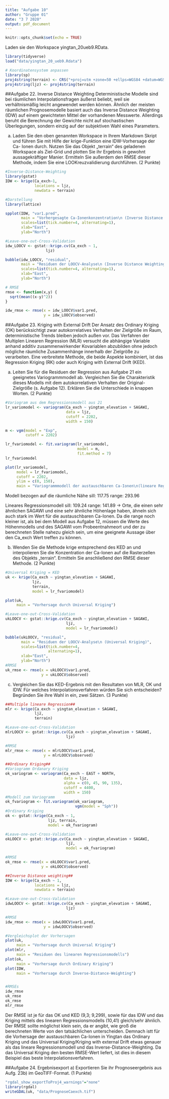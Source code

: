 ---
title: "Aufgabe 10"
author: "Gruppe 01"
date: "3 7 2020"
output: pdf_document
---

```{r setup, include=FALSE}
knitr::opts_chunk$set(echo = TRUE)
```

Laden sie den Workspace yingtan_20ueb9.RData.
```{r}
library(tidyverse)
load("data/yingtan_20_ueb9.Rdata")

# Koordinatensystem anpassen
library(sp)
proj4string(terrain) <- CRS("+proj=utm +zone=50 +ellps=WGS84 +datum=WGS84")
proj4string(ljz) <- proj4string(terrain)
```

##Aufgabe 22. Inverse Distance Weighting
Deterministische Modelle sind bei räumlichen Interpolationsfragen äußerst beliebt, weil sie verhältnismäßig leicht angewendet werden können. Ähnlich der meisten räumlichen Prognosemodelle basiert auch das Inverse Distance Weighting (IDW) auf einem gewichteten Mittel der vorhandenen Messwerte.
Allerdings beruht die Berechnung der Gewichte nicht auf stochastischen Überlegungen, sondern einzig auf der subjektiven Wahl eines Parameters.

a) Laden Sie den oben genannten Workspace in Ihrem Markdown Skript und führen Sie mit Hilfe der krige-Funktion eine IDW-Vorhersage der Ca- Ionen durch. Nutzen Sie das Objekt „terrain“ des geladenen Workspace als Ziel-Grid und plotten Sie ihr Ergebnis in gewohnt aussagekräftiger Manier.
Ermitteln Sie außerdem den RMSE dieser Methode, indem Sie eine LOOKreuzvalidierung durchführen. (2 Punkte)
```{r}
#Inverse-Distance-Weighting
library(gstat)
IDW <- krige(Ca_exch~1, 
             locations = ljz,
             newdata = terrain) 

#Darstellung
library(lattice)

spplot(IDW, "var1.pred",
       main = "Vorhergesagte Ca-Ionenkonzentration\n (Inverse Distance Weighting)",
       scales=list(tick.number=4, alternating=1),
       xlab="East",
       ylab="North")

#Leave-one-out-Cross-Validation
idw_LOOCV <- gstat::krige.cv(Ca_exch ~ 1,
                  ljz)

bubble(idw_LOOCV, "residual",
       main = "Residuen der LOOCV-Analyse\n (Inverse Distance Weighting)",
       scales=list(tick.number=4, alternating=1),
       xlab="East",
       ylab="North")

# RMSE
rmse <- function(x,y) {
  sqrt(mean((x-y)^2))
}

idw_rmse <- rmse(x = idw_LOOCV$var1.pred,
                 y = idw_LOOCV$observed)                     
```


##Aufgabe 23. Kriging with External Drift
Der Ansatz des Ordinary Kriging (OK) berücksichtigt zwar autokorrelatives Verhalten der Zielgröße im Raum, deterministische Trends bleiben jedoch außen vor. Das Verfahren der Multiplen Linearen Regression (MLR) versucht
die abhängige Variable anhand additiv zusammenwirkender Kovariablen abzubilden ohne jedoch mögliche räumliche Zusammenhänge innerhalb der Zielgröße zu verarbeiten. Eine verbreitete Methode, die beide Aspekte kombiniert, ist das Regression Kriging (RK) oder auch Kriging with External Drift (KED).

a) Leiten Sie für die Residuen der Regression aus Aufgabe 21 ein geeignetes Variogrammmodell ab. Vergleichen Sie die Charakteristik dieses Modells mit dem autokorrelativen Verhalten der Original-Zielgröße (s. Aufgabe 12).
Erklären Sie die Unterschiede in knappen Worten. (2 Punkte)
```{r}
#Variogram aus dem Regressionsmodell aus 21
lr_variomodel <- variogram(Ca_exch ~ yingtan_elevation + SAGAWI,
                           data = ljz,
                           cutoff = 2202,
                           width = 150)

m <- vgm(model = "Exp",
         cutoff = 2202)

lr_fvariomodel <- fit.variogram(lr_variomodel,
                                model = m,
                                fit.method = 7)
lr_fvariomodel

plot(lr_variomodel,
     model = lr_fvariomodel,
     cutoff = 2202,
     ylim = c(0, 150),
     main = "Variogrammmodell der austauschbaren Ca-Ionen\n(lineare Regression)")

```
Modell bezogen auf die räumliche Nähe
sill: 117.75 
range: 293.96

Lineares Regressionsmodell
sill: 109.24
range: 141.89 
-> Orte, die einen sehr ähnlichen SAGAWI und eine sehr ähnliche Höhenlage haben, ähneln sich auch stark im Wert für die austauschbaren Ca-Ionen. Da die range noch kleiner ist, als bei dem Modell aus Aufgabe 12, müssen die Werte des Höhenmodells und des SAGAWI vom Probeentnahmeort und der zu berechneten Stelle nahezu gleich sein, um eine geeignete Aussage über den Ca_exch Wert treffen zu können.

b) Wenden Sie die Methode krige entsprechend des KED an und interpolieren Sie die Konzentration der Ca-Ionen auf die Rasterzellen des Objekts „terrain“. Ermitteln Sie anschließend den RMSE dieser Methode. (2 Punkte)
```{r}
#Universal Kriging = KED
uk <- krige(Ca_exch ~ yingtan_elevation + SAGAWI,
            ljz, 
            terrain,
            model = lr_fvariomodel)

plot(uk,
     main = "Vorhersage durch Universal Kriging")

#Leave-one-out-Cross-Validation
ukLOOCV <- gstat::krige.cv(Ca_exch ~ yingtan_elevation + SAGAWI,
                           ljz,
                           model = lr_fvariomodel)

bubble(ukLOOCV, "residual",
       main = "Residuen der LOOCV-Analyse\n (Universal Kriging)",
       scales=list(tick.number=4, 
                   alternating=1),
       xlab="East",
       ylab="North")
#RMSE
uk_rmse <- rmse(x = ukLOOCV$var1.pred,
                y = ukLOOCV$observed) 
```

c) Vergleichen Sie das KED-Ergebnis mit den Resultaten von MLR, OK und IDW. Für welches Interpolationsverfahren würden Sie sich entscheiden? Begründen Sie ihre Wahl in ein, zwei Sätzen. (3 Punkte)
```{r}
##Multiple lineare Regression##
mlr <- krige(Ca_exch ~ yingtan_elevation + SAGAWI,
             ljz, 
             terrain)

#Leave-one-out-Cross-Validation
mlrLOOCV <- gstat::krige.cv(Ca_exch ~ yingtan_elevation + SAGAWI,
                           ljz)

#RMSE
mlr_rmse <- rmse(x = mlrLOOCV$var1.pred,
                 y = mlrLOOCV$observed) 

##Ordinary Kriging##
#Variogramm Ordanary Kriging
ok_variogram <- variogram(Ca_exch ~ EAST + NORTH,
                          data = ljz,
                          alpha = c(0, 45, 90, 135),
                          cutoff = 4400,
                          width = 150)
#Modell zum Variogramm
ok_fvariogram <- fit.variogram(ok_variogram, 
                               vgm(model = "Sph"))
#Ordinary Kriging
ok <- gstat::krige(Ca_exch ~ 1, 
                   ljz, terrain, 
                   model = ok_fvariogram)

#Leave-one-out-Cross-Validation
okLOOCV <- gstat::krige.cv(Ca_exch ~ yingtan_elevation + SAGAWI,
                           ljz,
                           model = ok_fvariogram)

#RMSE
ok_rmse <- rmse(x = okLOOCV$var1.pred,
                y = okLOOCV$observed) 

##Inverse Distance weighting##
IDW <- krige(Ca_exch ~ 1, 
             locations = ljz,
             newdata = terrain)

#Leave-one-out-Cross-Validation
idwLOOCV <- gstat::krige.cv(Ca_exch ~ yingtan_elevation + SAGAWI,
                           ljz)

#RMSE
idw_rmse <- rmse(x = idwLOOCV$var1.pred,
                 y = idwLOOCV$observed) 

#Vergleichsplot der Vorhersagen
plot(uk,
     main = "Vorhersage durch Universal Kriging")
plot(mlr,
     main = "Residuen des linearen Regressionsmodells")
plot(ok,
     main = "Vorhersage durch Ordinary Kriging")
plot(IDW,
     main = "Vorhersage durch Inverse-Distance-Weighting")


#RMSEs
idw_rmse
uk_rmse
ok_rmse
mlr_rmse
```
Der RMSE ist je für das OK und KED (9,3; 9,299), sowie für das IDW und das Kriging mittels des linearen Regressionsmodells (10,41) gleich/sehr ähnlich. Der RMSE sollte möglichst klein sein, da er angibt, wie groß die berechneten Werte von den tatsächlichen unterscheiden. Demnach istt für die Vorhersage der austauschbaren Ca-Ionen in Yingtan das Ordinary Kriging und das Universal Kriging/Kriging with external Drift etwas genauer als das lineare Regressionsmodell und das Inverse-Distance-Weighting. Da das Universal Kriging den besten RMSE-Wert liefert, ist dies in diesem Beispiel das beste Interpolationsverfahren.

##Aufgabe 24. Ergebnisexport
a) Exportieren Sie ihr Prognoseergebnis aus Aufg. 23b) im GeoTIFF-Format.
(1 Punkte)
```{r}
"rgdal_show_exportToProj4_warnings"="none"
library(rgdal)
writeGDAL(uk, "data/PrognoseCaexch.tif")
```

